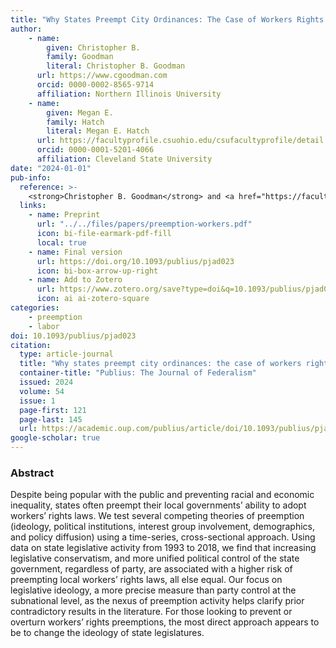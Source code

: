 ```yaml
---
title: "Why States Preempt City Ordinances: The Case of Workers Rights Laws"
author: 
    - name: 
        given: Christopher B.
        family: Goodman
        literal: Christopher B. Goodman
      url: https://www.cgoodman.com
      orcid: 0000-0002-8565-9714
      affiliation: Northern Illinois University
    - name: 
        given: Megan E.
        family: Hatch
        literal: Megan E. Hatch
      url: https://facultyprofile.csuohio.edu/csufacultyprofile/detail.cfm?FacultyID=m_e_hatch
      orcid: 0000-0001-5201-4066
      affiliation: Cleveland State University
date: "2024-01-01"
pub-info:
  reference: >-
    <strong>Christopher B. Goodman</strong> and <a href="https://facultyprofile.csuohio.edu/csufacultyprofile/detail.cfm?FacultyID=m_e_hatch">Megan E. Hatch</a>. (2024) “Why States Preempt City Ordinances: The Case of Workers’ Rights Laws” <em>Publius: The Journal of Federalism</em>, 54 (1): 121-145 doi: <a href="https://doi.org/10.1093/publius/pjad023" target="_blank" rel="noopener noreferrer"><code>10.1093/publius/pjad023</code></a>
  links:
    - name: Preprint
      url: "../../files/papers/preemption-workers.pdf"
      icon: bi-file-earmark-pdf-fill
      local: true
    - name: Final version
      url: https://doi.org/10.1093/publius/pjad023
      icon: bi-box-arrow-up-right
    - name: Add to Zotero
      url: https://www.zotero.org/save?type=doi&q=10.1093/publius/pjad023
      icon: ai ai-zotero-square
categories:
    - preemption
    - labor 
doi: 10.1093/publius/pjad023
citation:
  type: article-journal
  title: "Why states preempt city ordinances: the case of workers rights laws"
  container-title: "Publius: The Journal of Federalism"
  issued: 2024
  volume: 54
  issue: 1
  page-first: 121
  page-last: 145
  url: https://academic.oup.com/publius/article/doi/10.1093/publius/pjad023/7191231
google-scholar: true
---
```


### Abstract
Despite being popular with the public and preventing racial and economic inequality, states often preempt their local governments’ ability to adopt workers’ rights laws. We test several competing theories of preemption (ideology, political institutions, interest group involvement, demographics, and policy diffusion) using a time-series, cross-sectional approach. Using data on state legislative activity from 1993 to 2018, we find that increasing legislative conservatism, and more unified political control of the state government, regardless of party, are associated with a higher risk of preempting local workers’ rights laws, all else equal. Our focus on legislative ideology, a more precise measure than party control at the subnational level, as the nexus of preemption activity helps clarify prior contradictory results in the literature. For those looking to prevent or overturn workers’ rights preemptions, the most direct approach appears to be to change the ideology of state legislatures. 